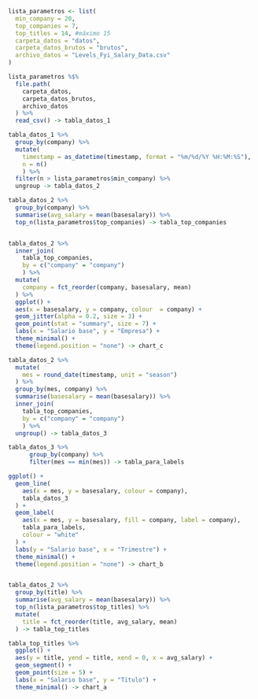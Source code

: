 
```r
lista_parametros <- list(
  min_company = 20,
  top_companies = 7,
  top_titles = 14, #máximo 15
  carpeta_datos = "datos",
  carpeta_datos_brutos = "brutos",
  archivo_datos = "Levels_Fyi_Salary_Data.csv"
)

```


```r
lista_parametros %$%
  file.path(
    carpeta_datos,
    carpeta_datos_brutos,
    archivo_datos
  ) %>% 
  read_csv() -> tabla_datos_1

```



```r
tabla_datos_1 %>% 
  group_by(company) %>% 
  mutate(
    timestamp = as_datetime(timestamp, format = "%m/%d/%Y %H:%M:%S"),
    n = n()
    ) %>% 
  filter(n > lista_parametros$min_company) %>% 
  ungroup -> tabla_datos_2


```


```r
tabla_datos_2 %>% 
  group_by(company) %>% 
  summarise(avg_salary = mean(basesalary)) %>% 
  top_n(lista_parametros$top_companies) -> tabla_top_companies


tabla_datos_2 %>% 
  inner_join(
    tabla_top_companies, 
    by = c("company" = "company")
    ) %>% 
  mutate(
    company = fct_reorder(company, basesalary, mean)
  ) %>% 
  ggplot() +
  aes(x = basesalary, y = company, colour  = company) +
  geom_jitter(alpha = 0.2, size = 3) +
  geom_point(stat = "summary", size = 7) +
  labs(x = "Salario base", y = "Empresa") +
  theme_minimal() +
  theme(legend.position = "none") -> chart_c

tabla_datos_2 %>% 
  mutate(
    mes = round_date(timestamp, unit = "season")
  ) %>% 
  group_by(mes, company) %>%
  summarise(basesalary = mean(basesalary)) %>%
  inner_join(
    tabla_top_companies, 
    by = c("company" = "company")
    ) %>% 
  ungroup() -> tabla_datos_3

tabla_datos_3 %>% 
      group_by(company) %>% 
      filter(mes == min(mes)) -> tabla_para_labels

ggplot() +
  geom_line(
    aes(x = mes, y = basesalary, colour = company),
    tabla_datos_3
  ) +
  geom_label(
    aes(x = mes, y = basesalary, fill = company, label = company),
    tabla_para_labels,
    colour = "white"
  ) +
  labs(y = "Salario base", x = "Trimestre") +
  theme_minimal() +
  theme(legend.position = "none") -> chart_b



```


```r
tabla_datos_2 %>% 
  group_by(title) %>% 
  summarise(avg_salary = mean(basesalary)) %>% 
  top_n(lista_parametros$top_titles) %>% 
  mutate(
    title = fct_reorder(title, avg_salary, mean)
  ) -> tabla_top_titles

tabla_top_titles %>% 
  ggplot() +
  aes(y = title, yend = title, xend = 0, x = avg_salary) +
  geom_segment() + 
  geom_point(size = 5) +
  labs(x = "Salario base", y = "Título") +
  theme_minimal() -> chart_a

```

